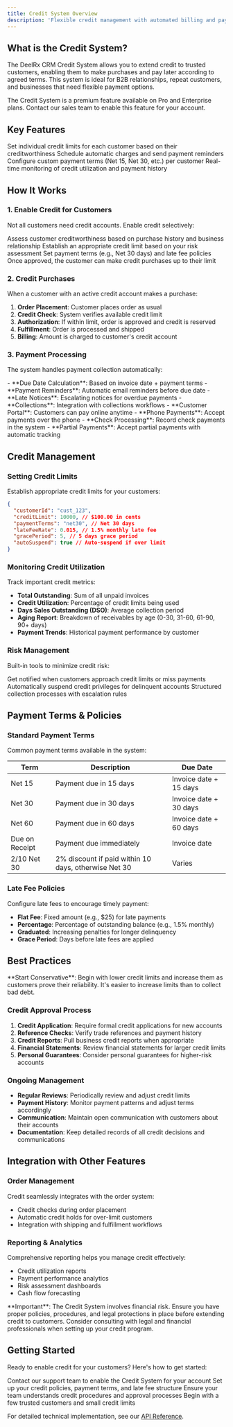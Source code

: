```yaml
---
title: Credit System Overview
description: 'Flexible credit management with automated billing and payment processing'
---
```


## What is the Credit System?

The DeelRx CRM Credit System allows you to extend credit to trusted customers, enabling them to make purchases and pay later according to agreed terms. This system is ideal for B2B relationships, repeat customers, and businesses that need flexible payment options.

<Info>
  The Credit System is a premium feature available on Pro and Enterprise plans. Contact our sales team to enable this feature for your account.
</Info>

## Key Features

<CardGroup cols={2}>
  <Card title="Flexible Credit Limits" icon="gauge">
    Set individual credit limits for each customer based on their creditworthiness
  </Card>
  <Card title="Automated Billing" icon="calendar-clock">
    Schedule automatic charges and send payment reminders
  </Card>
  <Card title="Payment Terms" icon="handshake">
    Configure custom payment terms (Net 15, Net 30, etc.) per customer
  </Card>
  <Card title="Credit Monitoring" icon="chart-line">
    Real-time monitoring of credit utilization and payment history
  </Card>
</CardGroup>

## How It Works

### 1. Enable Credit for Customers
Not all customers need credit accounts. Enable credit selectively:

<Steps>
  <Step title="Customer Evaluation">
    Assess customer creditworthiness based on purchase history and business relationship
  </Step>
  <Step title="Set Credit Limit">
    Establish an appropriate credit limit based on your risk assessment
  </Step>
  <Step title="Define Payment Terms">
    Set payment terms (e.g., Net 30 days) and late fee policies
  </Step>
  <Step title="Activate Credit Account">
    Once approved, the customer can make credit purchases up to their limit
  </Step>
</Steps>

### 2. Credit Purchases
When a customer with an active credit account makes a purchase:

1. **Order Placement**: Customer places order as usual
2. **Credit Check**: System verifies available credit limit
3. **Authorization**: If within limit, order is approved and credit is reserved
4. **Fulfillment**: Order is processed and shipped
5. **Billing**: Amount is charged to customer's credit account

### 3. Payment Processing
The system handles payment collection automatically:

<Tabs>
  <Tab title="Scheduled Payments">
    - **Due Date Calculation**: Based on invoice date + payment terms
    - **Payment Reminders**: Automatic email reminders before due date
    - **Late Notices**: Escalating notices for overdue payments
    - **Collections**: Integration with collections workflows
  </Tab>
  <Tab title="Manual Payments">
    - **Customer Portal**: Customers can pay online anytime
    - **Phone Payments**: Accept payments over the phone
    - **Check Processing**: Record check payments in the system
    - **Partial Payments**: Accept partial payments with automatic tracking
  </Tab>
</Tabs>

## Credit Management

### Setting Credit Limits
Establish appropriate credit limits for your customers:

```json Credit Limit Configuration
{
  "customerId": "cust_123",
  "creditLimit": 10000, // $100.00 in cents
  "paymentTerms": "net30", // Net 30 days
  "lateFeeRate": 0.015, // 1.5% monthly late fee
  "gracePeriod": 5, // 5 days grace period
  "autoSuspend": true // Auto-suspend if over limit
}
```

### Monitoring Credit Utilization

<Accordion title="Credit Metrics Dashboard">
  Track important credit metrics:
  
  - **Total Outstanding**: Sum of all unpaid invoices  
  - **Credit Utilization**: Percentage of credit limits being used
  - **Days Sales Outstanding (DSO)**: Average collection period
  - **Aging Report**: Breakdown of receivables by age (0-30, 31-60, 61-90, 90+ days)
  - **Payment Trends**: Historical payment performance by customer
</Accordion>

### Risk Management
Built-in tools to minimize credit risk:

<CardGroup cols={3}>
  <Card title="Credit Alerts" icon="bell">
    Get notified when customers approach credit limits or miss payments
  </Card>
  <Card title="Auto-Suspension" icon="pause">
    Automatically suspend credit privileges for delinquent accounts
  </Card>
  <Card title="Collection Workflows" icon="list-check">
    Structured collection processes with escalation rules
  </Card>
</CardGroup>

## Payment Terms & Policies

### Standard Payment Terms
Common payment terms available in the system:

| Term | Description | Due Date |
|------|-------------|----------|
| Net 15 | Payment due in 15 days | Invoice date + 15 days |
| Net 30 | Payment due in 30 days | Invoice date + 30 days |
| Net 60 | Payment due in 60 days | Invoice date + 60 days |
| Due on Receipt | Payment due immediately | Invoice date |
| 2/10 Net 30 | 2% discount if paid within 10 days, otherwise Net 30 | Varies |

### Late Fee Policies
Configure late fees to encourage timely payment:

- **Flat Fee**: Fixed amount (e.g., $25) for late payments
- **Percentage**: Percentage of outstanding balance (e.g., 1.5% monthly)
- **Graduated**: Increasing penalties for longer delinquency
- **Grace Period**: Days before late fees are applied

## Best Practices

<Tip>
  **Start Conservative**: Begin with lower credit limits and increase them as customers prove their reliability. It's easier to increase limits than to collect bad debt.
</Tip>

### Credit Approval Process
1. **Credit Application**: Require formal credit applications for new accounts
2. **Reference Checks**: Verify trade references and payment history
3. **Credit Reports**: Pull business credit reports when appropriate
4. **Financial Statements**: Review financial statements for larger credit limits
5. **Personal Guarantees**: Consider personal guarantees for higher-risk accounts

### Ongoing Management
- **Regular Reviews**: Periodically review and adjust credit limits
- **Payment History**: Monitor payment patterns and adjust terms accordingly
- **Communication**: Maintain open communication with customers about their accounts
- **Documentation**: Keep detailed records of all credit decisions and communications

## Integration with Other Features

### Order Management
Credit seamlessly integrates with the order system:
- Credit checks during order placement
- Automatic credit holds for over-limit customers
- Integration with shipping and fulfillment workflows

### Reporting & Analytics
Comprehensive reporting helps you manage credit effectively:
- Credit utilization reports
- Payment performance analytics
- Risk assessment dashboards
- Cash flow forecasting

<Warning>
  **Important**: The Credit System involves financial risk. Ensure you have proper policies, procedures, and legal protections in place before extending credit to customers. Consider consulting with legal and financial professionals when setting up your credit program.
</Warning>

## Getting Started

Ready to enable credit for your customers? Here's how to get started:

<Steps>
  <Step title="Enable Credit Module">
    Contact our support team to enable the Credit System for your account
  </Step>
  <Step title="Configure Policies">
    Set up your credit policies, payment terms, and late fee structure
  </Step>
  <Step title="Train Your Team">
    Ensure your team understands credit procedures and approval processes
  </Step>
  <Step title="Start Small">
    Begin with a few trusted customers and small credit limits
  </Step>
</Steps>

For detailed technical implementation, see our [API Reference](/api-reference/credit/get-credit-status).